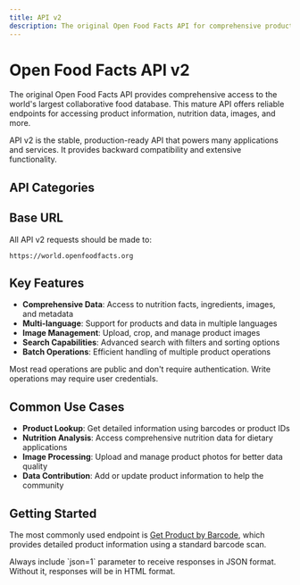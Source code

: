 ```yaml
---
title: API v2
description: The original Open Food Facts API for comprehensive product data access and management
---
```



# Open Food Facts API v2

The original Open Food Facts API provides comprehensive access to the world's largest collaborative food database. This mature API offers reliable endpoints for accessing product information, nutrition data, images, and more.

<Callout type="info">
API v2 is the stable, production-ready API that powers many applications and services. It provides backward compatibility and extensive functionality.
</Callout>

## API Categories

<Cards>
  <Card
    title="Read Requests"
    description="Retrieve product information, search products, and access nutrition data"
    href="/docs/v2/read-requests"
  />
  <Card
    title="Write Requests"
    description="Upload product data, images, and update existing product information"
    href="/docs/v2/write-requests"
  />
  <Card
    title="Authentication"
    description="Session management and user authentication endpoints"
    href="/docs/v2/authentication"
  />
  <Card
    title="Personal Search"
    description="Personalized product searches and preference management"
    href="/docs/v2/personal-search"
  />
</Cards>

## Base URL

All API v2 requests should be made to:

```
https://world.openfoodfacts.org
```

## Key Features

- **Comprehensive Data**: Access to nutrition facts, ingredients, images, and metadata
- **Multi-language**: Support for products and data in multiple languages
- **Image Management**: Upload, crop, and manage product images
- **Search Capabilities**: Advanced search with filters and sorting options
- **Batch Operations**: Efficient handling of multiple product operations

<Callout type="success">
Most read operations are public and don't require authentication. Write operations may require user credentials.
</Callout>

## Common Use Cases

- **Product Lookup**: Get detailed information using barcodes or product IDs
- **Nutrition Analysis**: Access comprehensive nutrition data for dietary applications
- **Image Processing**: Upload and manage product photos for better data quality
- **Data Contribution**: Add or update product information to help the community

## Getting Started

The most commonly used endpoint is [Get Product by Barcode](/docs/v2/read-requests/get-product-by-barcode), which provides detailed product information using a standard barcode scan.

<Callout type="warn">
Always include `json=1` parameter to receive responses in JSON format. Without it, responses will be in HTML format.
</Callout>
